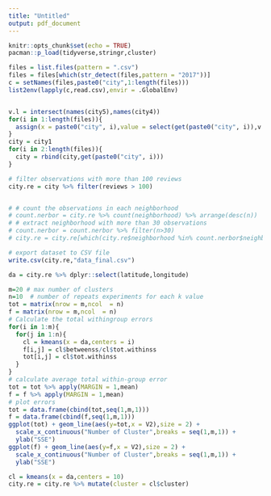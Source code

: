 ---
title: "Untitled"
output: pdf_document
---

```{r setup, include=FALSE}
knitr::opts_chunk$set(echo = TRUE)
pacman::p_load(tidyverse,stringr,cluster)
```

```{r}
files = list.files(pattern = ".csv")
files = files[which(str_detect(files,pattern = "2017"))]
c = setNames(files,paste0("city",1:length(files)))
list2env(lapply(c,read.csv),envir = .GlobalEnv)


v.l = intersect(names(city5),names(city4))
for(i in 1:length(files)){
  assign(x = paste0("city", i),value = select(get(paste0("city", i)),v.l))
}
city = city1
for(i in 2:length(files)){
  city = rbind(city,get(paste0("city", i)))
}
```

```{r}
# filter observations with more than 100 reviews 
city.re = city %>% filter(reviews > 100)


# # count the observations in each neighborhood
# count.nerbor = city.re %>% count(neighborhood) %>% arrange(desc(n))
# # extract neighborhood with more than 30 observations
# count.nerbor = count.nerbor %>% filter(n>30)
# city.re = city.re[which(city.re$neighborhood %in% count.nerbor$neighborhood),]
```

```{r}
# export dataset to CSV file
write.csv(city.re,"data_final.csv")
```

```{r}
da = city.re %>% dplyr::select(latitude,longitude)

m=20 # max number of clusters
n=10  # number of repeats experiments for each k value
tot = matrix(nrow = m,ncol  = n)
f = matrix(nrow = m,ncol  = n)
# Calculate the total withingroup errors
for(i in 1:m){
  for(j in 1:n){
    cl = kmeans(x = da,centers = i)
    f[i,j] = cl$betweenss/cl$tot.withinss
    tot[i,j] = cl$tot.withinss
  }
}
# calculate average total within-group error
tot = tot %>% apply(MARGIN = 1,mean)
f = f %>% apply(MARGIN = 1,mean)
# plot errors
tot = data.frame(cbind(tot,seq(1,m,1)))
f = data.frame(cbind(f,seq(1,m,1)))
ggplot(tot) + geom_line(aes(y=tot,x = V2),size = 2) + 
  scale_x_continuous("Number of Cluster",breaks = seq(1,m,1)) + 
  ylab("SSE")
ggplot(f) + geom_line(aes(y=f,x = V2),size = 2) + 
  scale_x_continuous("Number of Cluster",breaks = seq(1,m,1)) + 
  ylab("SSE")

cl = kmeans(x = da,centers = 10)
city.re = city.re %>% mutate(cluster = cl$cluster)
```